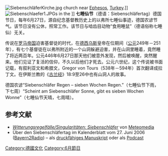 [[File:SiebenschläferKirche.jpg|thumb]] church near [[Ephesos|Ephesos]], [[Turkey|Turkey]].]]
[[File:Siebenschlaefer1.JPG|thumb]]s in the {{link-de|睡鼠教堂|Siebenschläferkirche (Rotthof)|Siebenschläferkirche (Rotthof)}}]]
'''七睡仙节'''（德语：Siebenschläfertag）德国节日，每年6月27日，源自纪念基督教历史上的以弗所七睡仙事迹，德国农谚节气。该节日没有公休，照常工作。该节日与啮齿目动物“食用睡鼠”（德语俗称七睡仙）无关。

传说在[[罗马帝国|罗马帝国]]迫害基督徒的时代，在[[德西乌斯|德西乌斯]]皇帝在位期间（[[公元|公元]]249年－251年），有七个基督徒在以弗所附近的一个山洞躲避迫害，并在山洞里睡着，竟然睡了将近两百年。公元446年6月27日那天他们被意外发现，然后被唤醒，突然醒来。他们见证了复活的信仰，不久以后他们才死去。公元六世纪，这个传说被书面记载，有叙利亚文和希腊文，Gregor von Tours（538年－594年）首次翻译成拉丁文。在伊斯兰教的《[[古兰经|古兰经]]》18∶9至26中也有山洞人的故事。

德国农谚“Siebenschläfer Regen – sieben Wochen Regen.”（七睡仙节下雨，下七周）“Scheint am Siebenschläfer Sonne, gibt es sieben Wochen Wonne”（七睡仙节天晴，七周晴）。

== 参考文献 ==
{{reflist}}
*[http://www.meteomedia.de/index.php?id=382 ''Witterungsregelfälle/Singularitäten: Siebenschläfer'']{{Wayback|url=http://www.meteomedia.de/index.php?id=382 |date=20101105063252 }} von [[Meteomedia|Meteomedia]]
* Über den Siebenschläfertag im Kalenderblatt vom 27. Juni 2006 ([[Bayern2Radio|Bayern2Radio]]) – als [https://web.archive.org/web/20080317052009/http://www.br-online.de/wissen-bildung/kalenderblatt/druckversion/2006/prkb20060627.html druckfähiges Manuskript] oder als [http://www.br-online.de/imperia/md/audio/podcast/import/2006_06/2006_06_16_14_54_52_podcastkalenderblatt276siebens_a.mp3 Podcast]{{Dead link}}

{{Holiday-stub}}

[[Category:德國文化|Category:德國文化]]
[[Category:6月節日|Category:6月節日]]